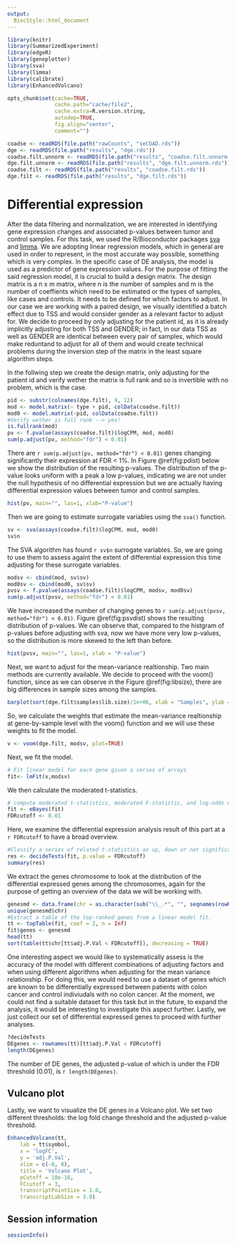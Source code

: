 ```yaml
---
output:
  BiocStyle::html_document
---
```


<!---
Because we split the analysis pipeline in different independent files,
to speed up processing it, here in the setup block we load libraries and
objects that were loaded or produced in the previously processed file,
and which are necessary in this file.
--->



```r
library(knitr)
library(SummarizedExperiment)
library(edgeR)
library(geneplotter)
library(sva)
library(limma)
library(calibrate)
library(EnhancedVolcano)

opts_chunk$set(cache=TRUE,
               cache.path="cache/file2",
               cache.extra=R.version.string,
               autodep=TRUE,
               fig.align="center",
               comment="")

coadse <- readRDS(file.path("rawCounts", "seCOAD.rds"))
dge <- readRDS(file.path("results", "dge.rds"))
coadse.filt.unnorm <- readRDS(file.path("results", "coadse.filt.unnorm.rds"))
dge.filt.unnorm <- readRDS(file.path("results", "dge.filt.unnorm.rds"))
coadse.filt <- readRDS(file.path("results", "coadse.filt.rds"))
dge.filt <- readRDS(file.path("results", "dge.filt.rds"))
```

# Differential expression

After the data filtering and normalization, we are interested in identifying gene expression changes and associated p-values between tumor and control samples. For this task, we used the R/Bioconductor packages [sva](http://bioconductor.org/packages/sva) and [limma](https://bioconductor.org/packages/release/bioc/html/limma.html).
We are adopting linear regression models, which in general are used in order to represent, in the most accurate way possible, something which is very complex. In the specific case of DE analysis, the model is used as a predictor of gene expression values. 
For the purpose of fitting the said regression model, it is crucial to build a design matrix. The design matrix is a n x m matrix, where n is the number of samples and m is the number of coeffients which need to be estimated or the types of samples, like cases and controls.
It needs to be defined for which factors to adjust. In our case we are working with a paired design, we visually identified a batch effect due to TSS and would consider gender as a relevant factor to adjust for. 
We decide to proceed by only adjusting for the patient id, as it is already implicitly adjusting for both TSS and GENDER; in fact, in our data TSS as well as GENDER are identical between every pair of samples, which would make reduntand to adjust for all of them and would create technical problems during the inversion step of the matrix in the least square algorithm steps.

In the follwing step we create the design matrix, only adjusting for the patient id and verify wether the matrix is full rank and so is invertible with no problem, which is the case.
```r
pid <- substr(colnames(dge.filt), 9, 12)
mod <- model.matrix(~ type + pid, colData(coadse.filt))
mod0 <- model.matrix(~pid, colData(coadse.filt))
#Verify wether is full rank --> yes!
is.fullrank(mod)
pv <- f.pvalue(assays(coadse.filt)$logCPM, mod, mod0)
sum(p.adjust(pv, method="fdr") < 0.01)
```

There are `r sum(p.adjust(pv, method="fdr") < 0.01)` genes changing significantly their expression at FDR < 1%. In Figure \@ref(fig:pdist) below we show the distribution of the resulting p-values.
The distribution of the p-value looks uniform with a peak a low p-values, indicating we are not under the null hypothesis of no differential expression but we are actually having differential expression values between tumor and control samples.
```r
hist(pv, main="", las=1, xlab="P-value")
```

Then we are going to estimate surrogate variables using the `sva()` function.
```r
sv <- sva(assays(coadse.filt)$logCPM, mod, mod0)
sv$n
```

The SVA algorithm has found `r sv$n` surrogate variables. So, we are going to use them to
assess againt the extent of differential expression this time adjusting for these
surrogate variables.

```r
modsv <- cbind(mod, sv$sv)
mod0sv <- cbind(mod0, sv$sv)
pvsv <- f.pvalue(assays(coadse.filt)$logCPM, modsv, mod0sv)
sum(p.adjust(pvsv, method="fdr") < 0.01)
```
We have increased the number of changing genes to `r sum(p.adjust(pvsv, method="fdr") < 0.01)`.
Figure \@ref(fig:psvdist) shows the resulting distribution of p-values. We can observe that, compared to the histgram of p-values before adjusting with sva, now we have more very low p-values, so the distribution is more skewed to the left than before.
```r
hist(pvsv, main="", las=1, xlab = "P-value")
```

Next, we want to adjust for the mean-variance realtionship. Two main methods are currently available. We decide to proceed with the voom() function, since as we can observe in the Figure \@ref(fig:libsize), there are big differences in sample sizes among the samples. 
```r
barplot(sort(dge.filt$samples$lib.size)/1e+06, xlab = "Samples", ylab = "Library sizes (Millions)")
```

So, we calculate the weights that estimate the mean-variance realtionship at gene-by-sample level with the voom() function and we will use these weights to fit the model. 
```r
v <- voom(dge.filt, modsv, plot=TRUE)
```
Next, we fit the model. 
```r
# Fit linear model for each gene given a series of arrays
fit<- lmFit(v,modsv)
```
We then calculate the moderated t-statistics.
```r
# compute moderated t-statistics, moderated F-statistic, and log-odds of differential expression by empirical Bayes moderation of the standard errors towards a common value.
fit <- eBayes(fit)
FDRcutoff <- 0.01
```
Here, we examine the differential expression analysis result of this part at a `r FDRcutoff` to have a broad overview.
```r
#Classify a series of related t-statistics as up, down or not significant. 
res <- decideTests(fit, p.value = FDRcutoff) 
summary(res)
```
We extract the genes chromosome to look at the distribution of the differential expressed genes among the chromosomes, again for the purpose of getting an overview of the data we will be working with.
```r
genesmd <- data.frame(chr = as.character(sub("\\_.*", "", seqnames(rowRanges(coadse.filt)))), symbol = rowData(coadse.filt)[, 1], stringsAsFactors = FALSE)
unique(genesmd$chr)
#Extract a table of the top-ranked genes from a linear model fit.
tt <- topTable(fit, coef = 2, n = Inf)
fit$genes <- genesmd
head(tt)
sort(table(tt$chr[tt$adj.P.Val < FDRcutoff]), decreasing = TRUE)
```

One interesting aspect we would like to systematically assess is the accuracy of the model with different combinations of adjusting factors and when using different algorithms when adjusting for the mean variance relationship. 
For doing this, we would need to use a dataset of genes which are known to be differentially expressed between patients with colon cancer and  control indiviudals with no colon cancer.
At the moment, we could not find a suitable dataset for this task but in the future, to expand the analysis, it would be interesting to investigate this aspect further.
Lastly, we just collect our set of differential expressed genes to proceed with further analyses.
```r
?decideTests
DEgenes <- rownames(tt)[tt$adj.P.Val < FDRcutoff]
length(DEgenes)
```
The number of DE genes, the adjusted p-value of which is under the FDR threshold (0.01), is `r length(DEgenes)`.

## Vulcano plot 

Lastly, we want to visualize the DE genes in a Volcano plot. We set two different thresholds: the log fold change threshold and the adjusted p-value threshold.

```r
EnhancedVolcano(tt,
    lab = tt$symbol,
    x = 'logFC',
    y = 'adj.P.Val',
    xlim = c(-8, 8),
    title = 'Volcano Plot',
    pCutoff = 10e-16,
    FCcutoff = 3,
    transcriptPointSize = 1.0,
    transcriptLabSize = 3.0)
```
## Session information

```r
sessionInfo()
```
